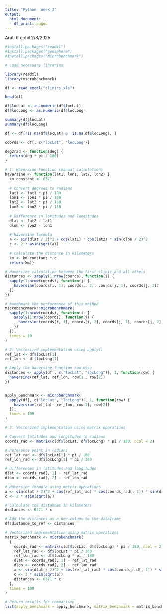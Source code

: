 ---
title: "Python  Week 3"
output:
  html_document:
    df_print: paged
---
Arati R gohil
2/8/2025


```{r}
#install.packages("readxl")
#install.packages("geosphere")
#install.packages("microbenchmark")
```

```{r}
# Load necessary libraries

library(readxl)
library(microbenchmark)

df <- read_excel("clinics.xls")

head(df)

df$locLat <- as.numeric(df$locLat)
df$locLong <- as.numeric(df$locLong)

summary(df$locLat)
summary(df$locLong)

```


```{r}

df <- df[!is.na(df$locLat) & !is.na(df$locLong), ]

coords <- df[, c("locLat", "locLong")]

deg2rad <- function(deg) {
  return(deg * pi / 180)
}

```

```{r}
# 1: Haversine Function (manual calculation)
haversine <- function(lat1, lon1, lat2, lon2) {
  km_constant <- 6371
  
  # Convert degrees to radians
  lat1 <- lat1 * pi / 180
  lon1 <- lon1 * pi / 180
  lat2 <- lat2 * pi / 180
  lon2 <- lon2 * pi / 180
  
  # Difference in latitudes and longitudes
  dlat <- lat2 - lat1
  dlon <- lon2 - lon1
  
  # Haversine formula
  a <- sin(dlat / 2)^2 + cos(lat1) * cos(lat2) * sin(dlon / 2)^2
  c <- 2 * asin(sqrt(a))
  
  # Calculate the distance in kilometers
  km <- km_constant * c
  return(km)}

# Haversine calculation between the first clinic and all others
distances <- sapply(1:nrow(coords), function(i) {
  sapply(1:nrow(coords), function(j) {
    haversine(coords[i, 1], coords[i, 2], coords[j, 1], coords[j, 2])
  })
})

# benchmark the performance of this method
microbenchmark::microbenchmark(
  sapply(1:nrow(coords), function(i) {
    sapply(1:nrow(coords), function(j) {
      haversine(coords[i, 1], coords[i, 2], coords[j, 1], coords[j, 2])
    })
  }),
  times = 10
)

```

```{r}
# 2: Vectorized implementation using apply()
ref_lat <- df$locLat[1]
ref_lon <- df$locLong[1]

# Apply the haversine function row-wise
distances <- apply(df[, c("locLat", "locLong")], 1, function(row) {
  haversine(ref_lat, ref_lon, row[1], row[2])
})


apply_benchmark <- microbenchmark(
  apply(df[, c("locLat", "locLong")], 1, function(row) {
    haversine(ref_lat, ref_lon, row[1], row[2])
  }),
  times = 100
)


```

```{r}
# 3: Vectorized implementation using matrix operations

# Convert latitudes and longitudes to radians
coords_rad <- matrix(c(df$locLat, df$locLong) * pi / 180, ncol = 2)

# Reference point in radians
ref_lat_rad <- df$locLat[1] * pi / 180
ref_lon_rad <- df$locLong[1] * pi / 180

# Differences in latitudes and longitudes
dlat <- coords_rad[, 1] - ref_lat_rad
dlon <- coords_rad[, 2] - ref_lon_rad

# Haversine formula using matrix operations
a <- sin(dlat / 2)^2 + cos(ref_lat_rad) * cos(coords_rad[, 1]) * sin(dlon / 2)^2
c <- 2 * asin(sqrt(a))

# Calculate the distances in kilometers
distances <- 6371 * c

# Add the distances as a new column to the dataframe
df$distance_to_ref <- distances

# Vectorized implementation using matrix operations
matrix_benchmark <- microbenchmark(
  {
    coords_rad <- matrix(c(df$locLat, df$locLong) * pi / 180, ncol = 2)
    ref_lat_rad <- df$locLat * pi / 180
    ref_lon_rad <- df$locLong * pi / 180
    dlat <- coords_rad[, 1] - ref_lat_rad
    dlon <- coords_rad[, 2] - ref_lon_rad
    a <- sin(dlat / 2)^2 + cos(ref_lat_rad) * cos(coords_rad[, 1]) * sin(dlon / 2)^2
    c <- 2 * asin(sqrt(a))
    distances <- 6371 * c
  },
  times = 100
)

# Return results for comparison
list(apply_benchmark = apply_benchmark, matrix_benchmark = matrix_benchmark)

```
